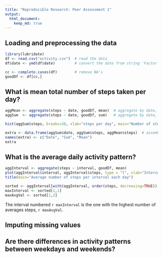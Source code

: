 ```yaml
---
title: "Reproducible Research: Peer Assessment 1"
output: 
  html_document:
    keep_md: true
---
```



## Loading and preprocessing the data

```r
library(lubridate)
df <- read.csv("activity.csv")  # read the data
df$date <- ymd(df$date)         # convert the date from string 'Factor' to date class

cc <- complete.cases(df)        # remove NA's
goodDf <- df[cc,]

```

## What is mean total number of steps taken per day?

```r
aggMean <- aggregate(steps ~ date, goodDf, mean)  # aggregate by date, take mean of number of steps
aggSum  <- aggregate(steps ~ date, goodDf, sum)   # aggregate by date, take sum of number of steps

hist(aggSum$steps, breaks=20, xlab="steps per day", main="Number of steps per day")

extra <- data.frame(aggSum$date, aggSum$steps, aggMean$steps)  # assemble new data frame to report mean, sum
names(extra) <- c("Date", "Sum", "Mean")
extra
```

## What is the average daily activity pattern?

```r
aggInterval <- aggregate(steps ~ interval, goodDf, mean)
plot(aggInterval$interval, aggInterval$steps, type = "l", xlab="Interval (each day)", ylab="Average number of steps")
title(main="Average number of steps per interval each day")

sorted <- aggInterval[with(aggInterval, order(steps, decreasing=TRUE)),]
maxInterval <- sorted[1,1]
maxAvgVal <- sorted[1,2]
```

The interval numbered `r maxInterval` is the one with the highest number of averages steps, `r maxAvgVal`.

## Imputing missing values



## Are there differences in activity patterns between weekdays and weekends?
